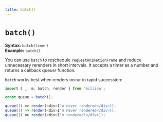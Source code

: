 ```yaml
---
title: batch()
---
```


# `batch()`

**Syntax:** `batch(timer)`\
**Example:** `batch()`

You can use `batch` to reschedule `requestAnimationFrame` and reduce unnecessary rerenders in short intervals. It accepts a timer as a number and returns a callback queuer function.

`batch` works best when renders occur in rapid succession:

```js
import { _, m, batch, render } from 'million';

const queue = batch();

queue(() => render(<div>I'm never rendered</div>));
queue(() => render(<div>I'm never rendered</div>));
queue(() => render(<div>I'm rendered!</div>));
```
